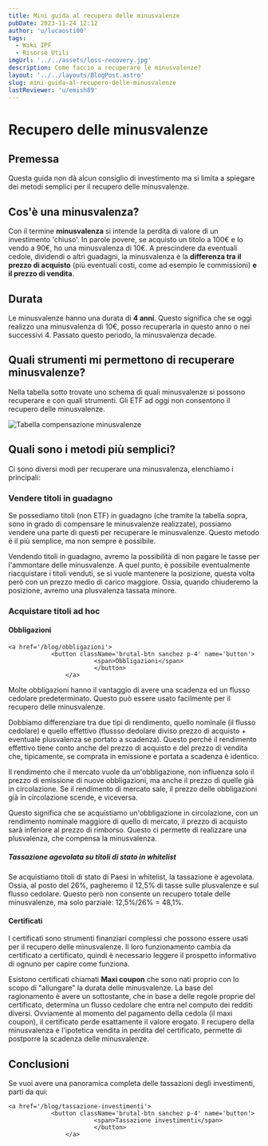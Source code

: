 ```yaml
---
title: Mini guida al recupero delle minusvalenze
pubDate: 2023-11-24 12:12
author: 'u/lucaosti00'
tags:
  - Wiki IPF
  - Risorse Utili
imgUrl: '../../assets/loss-recovery.jpg'
description: Come faccio a recuperare le minusvalenze?
layout: '../../layouts/BlogPost.astro'
slug: mini-guida-al-recupero-delle-minusvalenze
lastReviewer: 'u/emish89'
---
```



# **Recupero delle minusvalenze**

## Premessa

Questa guida non dà alcun consiglio di investimento ma si limita a spiegare dei metodi semplici per il recupero delle minusvalenze.

## Cos'è una minusvalenza?

Con il termine **minusvalenza** si intende la perdita di valore di un investimento 'chiuso'. 
In parole povere, se acquisto un titolo a 100€ e lo vendo a 90€, ho una minusvalenza di 10€. 
A prescindere da eventuali cedole, dividendi o altri guadagni, la minusvalenza è 
la **differenza tra il prezzo di acquisto** (più eventuali costi, come ad esempio le commissioni) **e il prezzo di vendita**.

## Durata

Le minusvalenze hanno una durata di **4 anni**. 
Questo significa che se oggi realizzo una minusvalenza di 10€, posso recuperarla in questo anno o nei successivi 4. 
Passato questo periodo, la minusvalenza decade.

## Quali strumenti mi permettono di recuperare minusvalenze?

Nella tabella sotto trovate uno schema di quali minusvalenze si possono recuperare e con quali strumenti. 
Gli ETF ad oggi non consentono il recupero delle minusvalenze.

![Tabella compensazione minusvalenze](../../assets/minus.jpg)

## Quali sono i metodi più semplici?

Ci sono diversi modi per recuperare una minusvalenza, elenchiamo i principali:

### Vendere titoli in guadagno

Se possediamo titoli (non ETF) in guadagno (che tramite la tabella sopra, sono in grado di compensare le minusvalenze realizzate), 
possiamo vendere una parte di questi per recuperare le minusvalenze. Questo metodo è il più semplice, ma non sempre è possibile.

Vendendo titoli in guadagno, avremo la possibilità di non pagare le tasse per l'ammontare delle minusvalenze. 
A quel punto, è possibile eventualmente riacquistare i titoli venduti, se si vuole mantenere la posizione, questa volta però con un prezzo medio di carico maggiore.
Ossia, quando chiuderemo la posizione, avremo una plusvalenza tassata minore.

### Acquistare titoli ad hoc

#### Obbligazioni

    <a href='/blog/obbligazioni'>
                <button className='brutal-btn sanchez p-4' name='button'>
                            <span>Obbligazioni</span>
                            </button>
                    </a>

Molte obbligazioni hanno il vantaggio di avere una scadenza ed un flusso cedolare predeterminato. Questo può essere usato facilmente per il recupero delle minusvalenze.

Dobbiamo differenziare tra due tipi di rendimento, quello nominale (il flusso cedolare) 
e quello effettivo (flussso dedolare diviso prezzo di acquisto + eventuale plusvalenza se portato a scadenza). 
Questo perché il rendimento effettivo tiene conto anche del prezzo di acquisto e del prezzo di vendita che, tipicamente, 
se comprata in emissione e portata a scadenza è identico.

Il rendimento che il mercato vuole da un'obbligazione, non influenza solo il prezzo di emissione di nuove obbligazioni, ma anche il prezzo di quelle già in circolazione. 
Se il rendimento di mercato sale, il prezzo delle obbligazioni già in circolazione scende, e viceversa.

Questo significa che se acquistiamo un'obbligazione in circolazione, con un rendimento nominale maggiore di quello di mercato, 
il prezzo di acquisto sarà inferiore al prezzo di rimborso. Questo ci permette di realizzare una plusvalenza, che compensa la minusvalenza.

##### Tassazione agevolata su titoli di stato in whitelist

Se acquistiamo titoli di stato di Paesi in whitelist, la tassazione è agevolata. 
Ossia, al posto del 26%, pagheremo il 12,5% di tasse sulle plusvalenze e sul flusso cedolare. 
Questo però non consente un recupero totale delle minusvalenze, ma solo parziale: 12,5%/26% = 48,1%.

#### Certificati

I certificati sono strumenti finanziari complessi che possono essere usati per il recupero delle minusvalenze. 
Il loro funzionamento cambia da certificato a certificato, quindi è necessario leggere il prospetto informativo di ognuno per capire come funziona.

Esistono certificati chiamati **Maxi coupon** che sono nati proprio con lo scopo di "allungare" la durata delle minusvalenze.
La base del ragionamento è avere un sottostante, che in base a delle regole proprie del certificato, 
determina un flusso cedolare che entra nel computo dei redditi diversi. 
Ovviamente al momento del pagamento della cedola (il maxi coupon), il certificato perde esattamente il valore erogato.
Il recupero della minusvalenza e l'ipotetica vendita in perdita del certificato, permette di postporre la scadenza delle minusvalenze.

## Conclusioni

Se vuoi avere una panoramica completa delle tassazioni degli investimenti, parti da qui:

    <a href='/blog/tassazione-investimenti'>
                <button className='brutal-btn sanchez p-4' name='button'>
                            <span>Tassazione investimenti</span>
                            </button>
                    </a>
